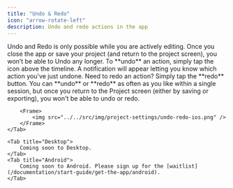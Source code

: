 ```yaml
---
title: "Undo & Redo"
icon: "arrow-rotate-left"
description: Undo and redo actions in the app
---
```


<Note>
    Undo and Redo is only possible while you are actively editing. Once you close the app or save your project (and return to the project screen), you won’t be able to Undo any longer.
</Note>

<Tabs>
    <Tab title="iOS">
        To **undo** an action, simply tap the icon above the timeline. A notification will appear letting you know which action you've just undone. Need to redo an action? Simply tap the **redo** button.
        You can **undo** or **redo** as often as you like within a single session, but once you return to the Project screen (either by saving or exporting), you won't be able to undo or redo.
    
        <Frame>
            <img src="../../src/img/project-settings/undo-redo-ios.png" />
        </Frame>
    </Tab>

    <Tab title="Desktop">
        Coming soon to Desktop.
    </Tab>
    <Tab title="Android">
        Coming soon to Android. Please sign up for the [waitlist](/documentation/start-guide/get-the-app/android).
    </Tab>
</Tabs>
